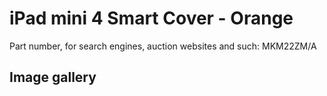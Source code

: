 
# iPad mini 4 Smart Cover - Orange

Part number, for search engines, auction websites and such: MKM22ZM/A

## Image gallery

<div style={{ width: '100%', maxWidth: '768px' }}>
<GalleryComponent
    images={[
      {
        original: "/everysource/MKM22.webp",
        thumbnail: "/everypreview/MKM22.webp",
      },
      {
        original: "/everysource/MKM22_AV1_GOLD.webp",
        thumbnail: "/everypreview/MKM22_AV1_GOLD.webp",
      },
      {
        original: "/everysource/MKM22_AV1_SILVER.webp",
        thumbnail: "/everypreview/MKM22_AV1_SILVER.webp",
      },
      {
        original: "/everysource/MKM22_AV1_SPACE_GRAY.webp",
        thumbnail: "/everypreview/MKM22_AV1_SPACE_GRAY.webp",
      },
      {
        original: "/everysource/MKM22_AV2.webp",
        thumbnail: "/everypreview/MKM22_AV2.webp",
      },
      {
        original: "/everysource/MKM22_AV3.webp",
        thumbnail: "/everypreview/MKM22_AV3.webp",
      }
    ]}
  />
</div>